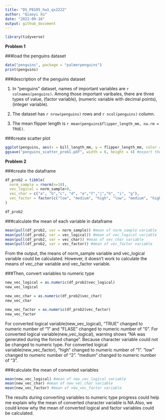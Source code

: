 ```yaml
---
title: "DS_P8105_hw1_qx2222"
author: "Qiaoyi Xu"
date: "2022-09-18"
output: github_document
---
```


```r
library(tidyverse)
```


**Problem 1**

###load the penguins dataset

```r
data("penguins", package = "palmerpenguins")
print(penguins) 
```

###description of the penguins dataset


1. In "penguins" dataset, names of important variables are `r colnames(penguins)`. Among those important varibales, there are three types of value, <fctr>(factor variable), <dbl>(numeric variable with decimal points), <int>(integer variable).

2. The dataset has `r nrow(penguins)` rows and `r ncol(penguins)` column.

3. The mean flipper length is `r mean(penguins$flipper_length_mm, na.rm = TRUE)`.


###create scatter plot

```r
ggplot(penguins, aes(x = bill_length_mm, y = flipper_length_mm, color = species)) + geom_point() #scatter plot
ggsave("penguins_scatter_prob1.pdf", width = 6, height = 4) #export the scatter plot
```

**Problem 2**

###create the dataframe

```r
df_prob2 = tibble(
  norm_sample = rnorm(n=10),
  vec_logical = norm_sample>0,
  vec_char = c("a", "b","c", "d", "e","f","j","h", "i", "g"),
  vec_factor = factor(c("low", "medium", "high", "low", "medium", "high","low", "medium", "high", "low"))
)

df_prob2

```

###calculate the mean of each variable in dataframe

```r
mean(pull(df_prob2, var = norm_sample)) #mean of norm_sample variable
mean(pull(df_prob2, var = vec_logical)) #mean of vec_logical variable
mean(pull(df_prob2, var = vec_char)) #mean of vec_char variable
mean(pull(df_prob2, var = vec_factor)) #mean of vec_factor variable
```
From the output, the means of norm_sample variable and vec_logical variable could be calculated. However, it doesn't work to calculate the means of vec_char variable and vec_factor variable. 


###Then, convert variables to numeric type

```r
new_vec_logical = as.numeric(df_prob2$vec_logical)
new_vec_logical

new_vec_char = as.numeric(df_prob2$vec_char)
new_vec_char 

new_vec_factor = as.numeric(df_prob2$vec_factor)
new_vec_factor
```
For converted logical variable(new_vec_logical), "TRUE" changed to numeric number of "1" and "FLASE" changed to numeric number of "0".
For converted logical variable(new_vec_logical), warning shows "NA was generated during the forced change". Because character variable could not be changed to numeric type.
For converted logical variable(new_vec_factor), "high" changed to numeric number of "1". "low" changed to numeric number of "2". "medium" changed to numeric number of "3".


###calculate the mean of converted variables

```r
mean(new_vec_logical) #mean of new_vec_logical variable
mean(new_vec_char) #mean of new_vec_char variable
mean(new_vec_factor) #mean of new_vec_factor variable
```

The results during converting variables to numeric type progress could help me explain why the mean of converted character variable is NA.Also, we could know why the mean of converted logical and factor variables could be calculated. 
